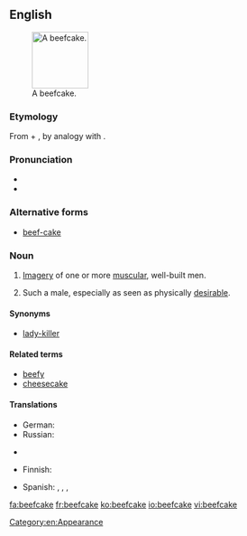 ==English==
{{was wotd|2011|October|10}}
{{wikipedia}}
[[File:Carlsons.jpg|thumb|100px|A beefcake.]]

===Etymology===
From {{term|beef}} + {{term|cake}}, by analogy with {{term|cheesecake||(slang) an image of a sexy young woman}}.

===Pronunciation===
* {{IPA|/ˈbiːfˌkeɪk/}}
* {{audio|En-us-ncalif-beefcake2.ogg|Audio (US)}}

===Alternative forms===
* [[beef-cake]]

===Noun===
{{en-noun}}

# {{informal|uncountable}} [[imagery|Imagery]] of one or more [[muscular]], well-built men.
# {{informal|countable}} Such a male, especially as seen as physically [[desirable]].

====Synonyms====
* {{sense|attractive man}} [[lady-killer]]

====Related terms====
* [[beefy]]
* [[cheesecake]]

====Translations====
{{trans-top|imagery of muscular men}}
* German: {{t|de|Muskelprotz|m}} {{qualifier|pejorative}} {{gloss|muscle-man}}
* Russian: {{t|ru|бифкейк|m|tr=|sc=Cyrl}}
{{trans-mid}}
* {{trreq|es}}
{{trans-bottom}}

{{trans-top|muscular, desirable man}}
* Finnish: {{t|fi|lihaskimppu}}
{{trans-mid}}
* Spanish: {{t|es|galán|m}}, {{qualifier|Argentina|Bolivia|Chile|Colombia}} {{t|es|churro|m}}, {{qualifier|Latin America}} {{t|es|mijito rico|m}}, {{t|es|guapetón|m}}
{{trans-bottom}}

[[Category:en:Appearance]]

[[fa:beefcake]]
[[fr:beefcake]]
[[ko:beefcake]]
[[io:beefcake]]
[[vi:beefcake]]
